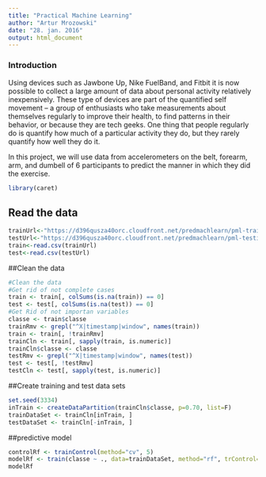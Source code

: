 ```yaml
---
title: "Practical Machine Learning"
author: "Artur Mrozowski"
date: "28. jan. 2016"
output: html_document
---
```


### Introduction  
Using devices such as Jawbone Up, Nike FuelBand, and Fitbit it is now possible to collect a large amount of data about personal activity relatively inexpensively. These type of devices are part of the quantified self movement – a group of enthusiasts who take measurements about themselves regularly to improve their health, to find patterns in their behavior, or because they are tech geeks. One thing that people regularly do is quantify how much of a particular activity they do, but they rarely quantify how well they do it.  

In this project, we will use data from accelerometers on the belt, forearm, arm, and dumbell of 6 participants to predict the manner in which they did the exercise.  


```r
library(caret)

```

## Read the data

```r
trainUrl<-"https://d396qusza40orc.cloudfront.net/predmachlearn/pml-training.csv"
testUrl<-"https://d396qusza40orc.cloudfront.net/predmachlearn/pml-testing.csv"
train<-read.csv(trainUrl)
test<-read.csv(testUrl)
```
##Clean the data
```r
#Clean the data
#Get rid of not complete cases
train <- train[, colSums(is.na(train)) == 0] 
test <- test[, colSums(is.na(test)) == 0] 
#Get Rid of not importan variables
classe <- train$classe
trainRmv <- grepl("^X|timestamp|window", names(train))
train <- train[, !trainRmv]
trainCln <- train[, sapply(train, is.numeric)]
trainCln$classe <- classe
testRmv <- grepl("^X|timestamp|window", names(test))
test <- test[, !testRmv]
testCln <- test[, sapply(test, is.numeric)]

```
##Create training and test data sets
```r
set.seed(3334)
inTrain <- createDataPartition(trainCln$classe, p=0.70, list=F)
trainDataSet <- trainCln[inTrain, ]
testDataSet <- trainCln[-inTrain, ]


```
##predictive model
```r
controlRf <- trainControl(method="cv", 5)
modelRf <- train(classe ~ ., data=trainDataSet, method="rf", trControl=controlRf, ntree=250)
modelRf
```
